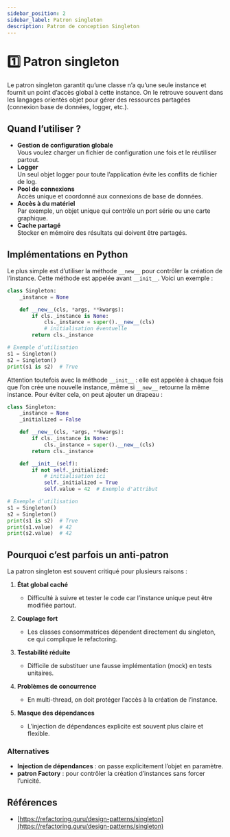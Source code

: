 ```yaml
---
sidebar_position: 2
sidebar_label: Patron singleton
description: Patron de conception Singleton
---
```


# 1️⃣ Patron singleton

Le patron singleton garantit qu’une classe n’a qu’une
seule instance et fournit un point d’accès global à cette instance. On le
retrouve souvent dans les langages orientés objet pour gérer des ressources
partagées (connexion base de données, logger, etc.).

## Quand l’utiliser ?

- **Gestion de configuration globale**  
  Vous voulez charger un fichier de configuration une fois et le réutiliser partout.
- **Logger**  
  Un seul objet logger pour toute l’application évite les conflits de fichier de log.
- **Pool de connexions**  
  Accès unique et coordonné aux connexions de base de données.
- **Accès à du matériel**  
  Par exemple, un objet unique qui contrôle un port série ou une carte graphique.
- **Cache partagé**  
  Stocker en mémoire des résultats qui doivent être partagés.


## Implémentations en Python

Le plus simple est d’utiliser la méthode `__new__` pour contrôler la création
de l’instance. Cette méthode est appelée avant `__init__`. Voici un exemple :

```python
class Singleton:
    _instance = None

    def __new__(cls, *args, **kwargs):
        if cls._instance is None:
            cls._instance = super().__new__(cls)
            # initialisation éventuelle
        return cls._instance

# Exemple d’utilisation
s1 = Singleton()
s2 = Singleton()
print(s1 is s2)  # True
```

Attention toutefois avec la méthode `__init__` : elle est appelée à chaque
fois que l’on crée une nouvelle instance, même si `__new__` retourne la même
instance. Pour éviter cela, on peut ajouter un drapeau :

```python
class Singleton:
    _instance = None
    _initialized = False

    def __new__(cls, *args, **kwargs):
        if cls._instance is None:
            cls._instance = super().__new__(cls)
        return cls._instance

    def __init__(self):
        if not self._initialized:
            # initialisation ici
            self._initialized = True
            self.value = 42  # Exemple d'attribut

# Exemple d’utilisation
s1 = Singleton()
s2 = Singleton()
print(s1 is s2)  # True
print(s1.value)  # 42
print(s2.value)  # 42
```

## Pourquoi c’est parfois un anti-patron

La patron singleton est souvent critiqué pour plusieurs raisons :

1. **État global caché**

   * Difficulté à suivre et tester le code car l’instance unique peut être modifiée partout.
2. **Couplage fort**

   * Les classes consommatrices dépendent directement du singleton, ce qui complique le refactoring.
3. **Testabilité réduite**

   * Difficile de substituer une fausse implémentation (mock) en tests unitaires.
4. **Problèmes de concurrence**

   * En multi-thread, on doit protéger l’accès à la création de l’instance.
5. **Masque des dépendances**

   * L’injection de dépendances explicite est souvent plus claire et flexible.

### Alternatives

* **Injection de dépendances** : on passe explicitement l’objet en paramètre.
* **patron Factory** : pour contrôler la création d’instances sans forcer l’unicité.

## Références

- [https://refactoring.guru/design-patterns/singleton](https://refactoring.guru/design-patterns/singleton)